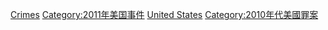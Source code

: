 {{Portal|美國}}
{{Year by category
|m=2
|c=0
|d=1
|y=1
|cat=美國罪案
|sortkey=United States
|parent=美國各年罪案
|subcat=2011年各國罪案
}}

[[Category:2011年美国法律|Crimes]]
[[Category:2011年美国事件|Category:2011年美国事件]]
[[Category:2011年北美洲罪案|United States]]
[[Category:2010年代美國罪案|Category:2010年代美國罪案]]